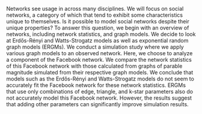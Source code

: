 Networks see usage in across many disciplines. We will focus on social networks, a category of which that tend to exhibit some characteristics unique to themselves. Is it possible to model social networks despite their unique properties? To answer this question, we begin with an overview of networks, including network statistics, and graph models. We decide to look at Erdős-Rényi and Watts-Strogatz models as well as exponential random graph models (ERGMs). We conduct a simulation study where we apply various graph models to an observed network. Here, we choose to analyze a component of the Facebook network. We compare the network statistics of this Facebook network with those calculated from graphs of parable magnitude simulated from their respective graph models. We conclude that models such as the Erdős-Rényi and Watts-Strogatz models do not seem to accurately fit the Facebook network for these network statistics. ERGMs that use only combinations of edge, triangle, and k-star parameters also do not accurately model this Facebook network. However, the results suggest that adding other parameters can significantly improve simulation results. 

